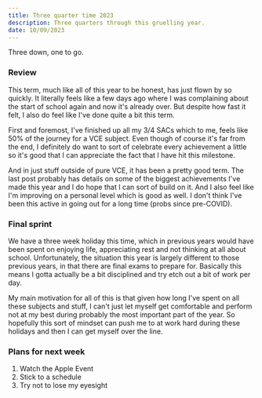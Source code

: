 ```yaml
---
title: Three quarter time 2023
description: Three quarters through this gruelling year.
date: 10/09/2023
---
```


Three down, one to go.

### Review

This term, much like all of this year to be honest, has just flown by so quickly. It literally feels like a few days ago where I was complaining about the start of school again and now it's already over. But despite how fast it felt, I also do feel like I've done quite a bit this term.

First and foremost, I've finished up all my 3/4 SACs which to me, feels like 50% of the journey for a VCE subject. Even though of course it's far from the end, I definitely do want to sort of celebrate every achievement a little so it's good that I can appreciate the fact that I have hit this milestone.

And in just stuff outside of pure VCE, it has been a pretty good term. The last post probably has details on some of the biggest achievements I've made this year and I do hope that I can sort of build on it. And I also feel like I'm improving on a personal level which is good as well. I don't think I've been this active in going out for a long time (probs since pre-COVID).

### Final sprint

We have a three week holiday this time, which in previous years would have been spent on enjoying life, appreciating rest and not thinking at all about school. Unfortunately, the situation this year is largely different to those previous years, in that there are final exams to prepare for. Basically this means I gotta actually be a bit disciplined and try etch out a bit of work per day.

My main motivation for all of this is that given how long I've spent on all these subjects and stuff, I can't just let myself get comfortable and perform not at my best during probably the most important part of the year. So hopefully this sort of mindset can push me to at work hard during these holidays and then I can get myself over the line.

### Plans for next week

1. Watch the Apple Event
2. Stick to a schedule
3. Try not to lose my eyesight